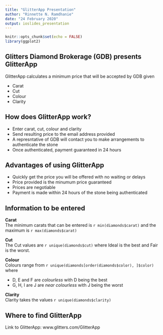 ```yaml
---
title: "GlitterApp Presentation"
author: "Rinnette N. Ramdhanie"
date: "24 February 2020"
output: ioslides_presentation
---
```


```r
knitr::opts_chunk$set(echo = FALSE)
library(ggplot2)
```

## Glitters Diamond Brokerage (GDB) presents GlitterApp

GlitterApp calculates a minimum price that will be accepted by GDB given 

- Carat
- Cut
- Colour
- Clarity

## How does GlitterApp work?

- Enter carat, cut, colour and clarity
- Send resulting price to the email address provided
- A represntative of GDB will contact you to make arrangements to authenticate the stone
- Once authenticated, payment guaranteed in 24 hours


## Advantages of using GlitterApp

- Quickly get the price you will be offered with no waiting or delays
- Price provided is the minumum price guaranteed
- Prices are negotiable
- Payment is made within 24 hours of the stone being authenticated


## Information to be entered

**Carat**  
The minimum carats that can be entered is `r min(diamonds$carat)` and the maximum is `r max(diamonds$carat)`

**Cut**  
The Cut values are `r unique(diamonds$cut)` where Ideal is the best and Fair is the worst.

**Colour**  
Colours range from `r unique(diamonds[order(diamonds$color), ]$color)` where

- D, E and F are *colourless* with D being the best
- G, H, I are J are *near colourless* with J being the worst 

**Clarity**  
Clarity takes the values `r unique(diamonds$clarity)`



## Where to find GlitterApp
Link to GlitterApp: www.glitters.com/GlitterApp
